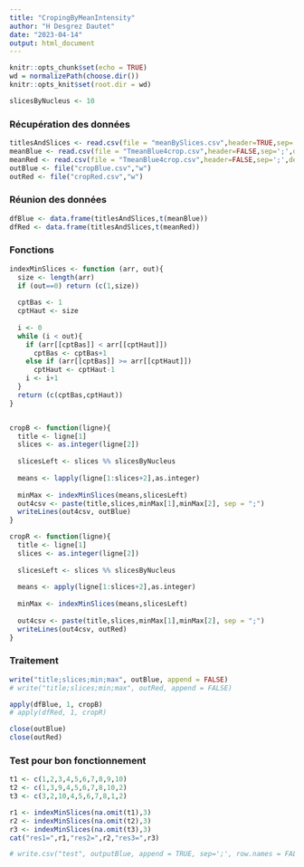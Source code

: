 ---
title: "CropingByMeanIntensity"
author: "H Desgrez Dautet"
date: "2023-04-14"
output: html_document
---

```{r setup, include=FALSE}
knitr::opts_chunk$set(echo = TRUE)
wd = normalizePath(choose.dir())
knitr::opts_knit$set(root.dir = wd)
```


```{r param}
slicesByNucleus <- 10
```

### Récupération des données
```{r import}
titlesAndSlices <- read.csv(file = "meanBySlices.csv",header=TRUE,sep=';',dec='.')
meanBlue <- read.csv(file = "TmeanBlue4crop.csv",header=FALSE,sep=';',dec='.')
meanRed <- read.csv(file = "TmeanBlue4crop.csv",header=FALSE,sep=';',dec='.')
outBlue <- file("cropBlue.csv","w")
outRed <- file("cropRed.csv","w")
```

### Réunion des données
```{r merge}
dfBlue <- data.frame(titlesAndSlices,t(meanBlue))
dfRed <- data.frame(titlesAndSlices,t(meanRed))
```

### Fonctions
```{r function}
indexMinSlices <- function (arr, out){
  size <- length(arr)
  if (out==0) return (c(1,size))
  
  cptBas <- 1
  cptHaut <- size
  
  i <- 0
  while (i < out){
    if (arr[[cptBas]] < arr[[cptHaut]])
      cptBas <- cptBas+1
    else if (arr[[cptBas]] >= arr[[cptHaut]])
      cptHaut <- cptHaut-1
    i <- i+1
  }
  return (c(cptBas,cptHaut))
}


cropB <- function(ligne){
  title <- ligne[1]
  slices <- as.integer(ligne[2])
  
  slicesLeft <- slices %% slicesByNucleus
  
  means <- lapply(ligne[1:slices+2],as.integer)
  
  minMax <- indexMinSlices(means,slicesLeft)
  out4csv <- paste(title,slices,minMax[1],minMax[2], sep = ";")
  writeLines(out4csv, outBlue)
}

cropR <- function(ligne){
  title <- ligne[1]
  slices <- as.integer(ligne[2])
  
  slicesLeft <- slices %% slicesByNucleus
  
  means <- apply(ligne[1:slices+2],as.integer)
  
  minMax <- indexMinSlices(means,slicesLeft)
  
  out4csv <- paste(title,slices,minMax[1],minMax[2], sep = ";")
  writeLines(out4csv, outRed)
}
```

### Traitement
```{r traitement}
write("title;slices;min;max", outBlue, append = FALSE)
# write("title;slices;min;max", outRed, append = FALSE)

apply(dfBlue, 1, cropB)
# apply(dfRed, 1, cropR)
```

```{r clear}
close(outBlue)
close(outRed)
```



### Test pour bon fonctionnement
```{r test}
t1 <- c(1,2,3,4,5,6,7,8,9,10)
t2 <- c(1,3,9,4,5,6,7,8,10,2)
t3 <- c(3,2,10,4,5,6,7,8,1,2)

r1 <- indexMinSlices(na.omit(t1),3)
r2 <- indexMinSlices(na.omit(t2),3)
r3 <- indexMinSlices(na.omit(t3),3)
cat("res1=",r1,"res2=",r2,"res3=",r3)

# write.csv("test", outputBlue, append = TRUE, sep=';', row.names = FALSE, col.names = FALSE)
```
